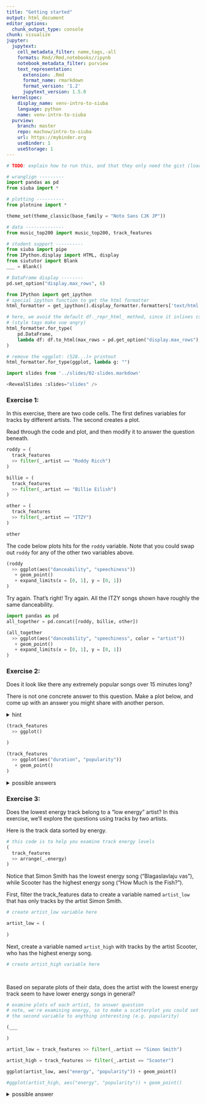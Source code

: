 ```yaml
---
title: "Getting started"
output: html_document
editor_options: 
  chunk_output_type: console
chunk: visualize
jupyter:
  jupytext:
    cell_metadata_filter: name,tags,-all
    formats: Rmd//Rmd,notebooks//ipynb
    notebook_metadata_filter: purview
    text_representation:
      extension: .Rmd
      format_name: rmarkdown
      format_version: '1.2'
      jupytext_version: 1.5.0
  kernelspec:
    display_name: venv-intro-to-siuba
    language: python
    name: venv-intro-to-siuba
  purview:
    branch: master
    repo: machow/intro-to-siuba
    url: https://mybinder.org
    useBinder: 1
    useStorage: 1
---
```


```python
# TODO: explain how to run this, and that they only need the gist (loads tools)

# wranglign ---------
import pandas as pd
from siuba import *

# plotting ----------
from plotnine import *

theme_set(theme_classic(base_family = "Noto Sans CJK JP"))

# data --------------
from music_top200 import music_top200, track_features

# student support ----------
from siuba import pipe
from IPython.display import HTML, display
from siututor import Blank
___ = Blank()

# DataFrame display --------
pd.set_option("display.max_rows", 6)

from IPython import get_ipython
# special ipython function to get the html formatter
html_formatter = get_ipython().display_formatter.formatters['text/html']

# here, we avoid the default df._repr_html_ method, since it inlines css
# (style tags make vue angry)
html_formatter.for_type(
    pd.DataFrame,
    lambda df: df.to_html(max_rows = pd.get_option("display.max_rows"), show_dimensions = True)
)

# remove the <ggplot: (528...)> printout
html_formatter.for_type(ggplot, lambda g: "")

```

```python
import slides from '../slides/02-slides.markdown'

<RevealSlides :slides="slides" />

```

<!-- #region tags=["exercise"] -->
### Exercise 1: 

In this exercise, there are two code cells. The first defines variables for tracks by different artists. The second creates a plot.

Read through the code and plot, and then modify it to answer the question beneath.
<!-- #endregion -->

```python
roddy = (
  track_features
  >> filter(_.artist == "Roddy Ricch")
)

billie = (
  track_features
  >> filter(_.artist == "Billie Eilish")
)

other = (
  track_features
  >> filter(_.artist == "ITZY")
)

other
```

The code below plots hits for the `roddy` variable.
Note that you could swap out `roddy` for any of the other two variables above.

```python
(roddy
  >> ggplot(aes("danceability", "speechiness"))
   + geom_point()
   + expand_limits(x = [0, 1], y = [0, 1])
)
```

<!-- #region -->


<prompt-expandable header="Who has the widest range of danceability? (i.e. biggist difference between highest and lowest)">

<q-multiple-choice>
  <q-opt text="Roddy Ricch"><span>Try again.</span></q-opt>
  <q-opt text="Billie Eilish"><span>That's right!</span></q-opt>
  <q-opt text="ITZY"><span>Try again. All the ITZY songs shown have roughly the same danceability.</span></q-opt>
</q-multiple-choice>

</prompt-expandable>


<!-- #endregion -->

```python
import pandas as pd
all_together = pd.concat([roddy, billie, other])

(all_together
  >> ggplot(aes("danceability", "speechiness", color = "artist"))
   + geom_point()
   + expand_limits(x = [0, 1], y = [0, 1])
)
```

<!-- #region tags=["exercise"] -->
### Exercise 2:

Does it look like there any extremely popular songs over 15 minutes long?

There is not one concrete answer to this question.
Make a plot below, and come up with an answer you might share with another person.

<details><summary>hint</summary>

> The duration column contains the length of each song in seconds. Use this with the popularity column.

</details>
<!-- #endregion -->

```python
(track_features
  >> ggplot()

)
```

```python
(track_features
  >> ggplot(aes("duration", "popularity"))
   + geom_point()
)
```

<!-- #region -->
<details>
<summary>possible answers</summary>
    
<a target="_blank" href="https://v.usetapes.com/XhWxJ9lAox">screencast</a>
    
    
</details>
<!-- #endregion -->

<!-- #region tags=["exercise"] -->
### Exercise 3:

Does the lowest energy track belong to a "low energy" artist? In this exercise, we'll explore the questions using tracks by two artists.

Here is the track data sorted by energy.
<!-- #endregion -->

```python
# this code is to help you examine track energy levels 
(
  track_features
  >> arrange(_.energy)
)
```

 Notice that Simon Smith has the lowest energy song ("Blagaslavlaju vas"), while Scooter has the highest energy song ("How Much is the Fish?").


First, filter the track_features data to create a variable named `artist_low` that has only tracks by the artist Simon Smith.

```python
# create artist_low variable here

artist_low = (
    
)
```

Next, create a variable named `artist_high` with tracks by the artist Scooter, who has the highest energy song.

```python
# create artist_high variable here

 
```

Based on separate plots of their data, does the artist with the lowest energy track seem to have lower energy songs in general?

```python
# examine plots of each artist, to answer question
# note, we're examining energy, so to make a scatterplot you could set
# the second variable to anything interesting (e.g. popularity)

(___

)
```

```python
artist_low = track_features >> filter(_.artist == "Simon Smith")

artist_high = track_features >> filter(_.artist == "Scooter")

ggplot(artist_low, aes("energy", "popularity")) + geom_point()

#ggplot(artist_high, aes("energy", "popularity")) + geom_point()
```


<details><summary>possible answer</summary>

The high energy artist, Scooter, seems to only have high energy songs (from about .9 to 1 energy).
    
On the other hand, the low energy artist, Simon Smith, seems to have a wide range of energy values (from about 0 to 1 energy).
</details>

